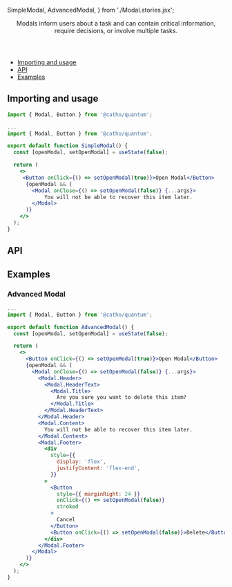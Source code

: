 


  SimpleModal,
  AdvancedModal,
} from './Modal.stories.jsx';

<Meta title="Modal" component={Modal} />

<Header title="Modal">
   Modals inform users about a task and can contain critical information,
      require decisions, or involve multiple tasks.
</Header>

- [Importing and usage](#importing)
- [API](#api)
- [Examples](#examples)

## <a id="importing"></a>Importing and usage

```js
import { Modal, Button } from '@catho/quantum';
```

```jsx
...
import { Modal, Button } from '@catho/quantum';

export default function SimpleModal() {
  const [openModal, setOpenModal] = useState(false);

  return (
    <>
     <Button onClick={() => setOpenModal(true)}>Open Modal</Button>
      {openModal && (
        <Modal onClose={() => setOpenModal(false)} {...args}>
            You will not be able to recover this item later.
        </Modal>
      )}
    </>
  );
}
```

<Canvas withSource="none">
  <Story story={SimpleModal} />
</Canvas>

## <a id="api"></a>API

<ArgsTable of={Modal} />

## <a id="examples"></a>Examples


### Advanced Modal

```jsx
...
import { Modal, Button } from '@catho/quantum';

export default function AdvancedModal() {
  const [openModal, setOpenModal] = useState(false);

  return (
    <>
      <Button onClick={() => setOpenModal(true)}>Open Modal</Button>
      {openModal && (
        <Modal onClose={() => setOpenModal(false)} {...args}>
          <Modal.Header>
            <Modal.HeaderText>
              <Modal.Title>
                Are you sure you want to delete this item?
              </Modal.Title>
            </Modal.HeaderText>
          </Modal.Header>
          <Modal.Content>
            You will not be able to recover this item later.
          </Modal.Content>
          <Modal.Footer>
            <div
              style={{
                display: 'flex',
                justifyContent: 'flex-end',
              }}
            >
              <Button
                style={{ marginRight: 24 }}
                onClick={() => setOpenModal(false)}
                stroked
              >
                Cancel
              </Button>
              <Button onClick={() => setOpenModal(false)}>Delete</Button>
            </div>
          </Modal.Footer>
        </Modal>
      )}
    </>
  );
}
```

<Canvas withSource="none">
  <Story story={AdvancedModal}/>
</Canvas>






